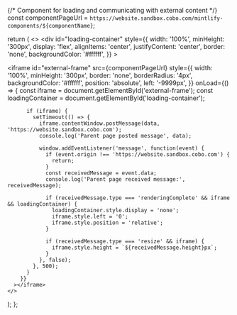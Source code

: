 {/* Component for loading and communicating with external content */}
  const componentPageUrl = `https://website.sandbox.cobo.com/mintlify-components/${componentName}`;
  
  return (
    <>
      <style>
        {`
          @keyframes spin {
            0% { transform: rotate(0deg); }
            100% { transform: rotate(360deg); }
          }
          .loading-spinner {
            width: 40px;
            height: 40px;
            border: 4px solid #f3f3f3;
            border-top: 4px solid #3498db;
            border-radius: 50%;
            animation: spin 1s linear infinite;
          }
        `}
      </style>
      <div
        id="loading-container"
        style={{
          width: '100%',
          minHeight: '300px',
          display: 'flex',
          alignItems: 'center',
          justifyContent: 'center',
          border: 'none',
          backgroundColor: '#ffffff',
        }}
      >
        <div className="loading-spinner"></div>
      </div>
      <iframe
        id="external-frame"
        src={componentPageUrl}
        style={{
          width: '100%',
          minHeight: '300px',
          border: 'none',
          borderRadius: '4px',
          backgroundColor: '#ffffff',
          position: 'absolute',
          left: '-9999px',
        }}
        onLoad={() => {
          const iframe = document.getElementById('external-frame');
          const loadingContainer = document.getElementById('loading-container');
          
          if (iframe) {
            setTimeout(() => {  
              iframe.contentWindow.postMessage(data, 'https://website.sandbox.cobo.com');
              console.log('Parent page posted message', data);
              
              window.addEventListener('message', function(event) {
                if (event.origin !== 'https://website.sandbox.cobo.com') {
                  return;
                }
                const receivedMessage = event.data;
                console.log('Parent page received message:', receivedMessage);
                
                if (receivedMessage.type === 'renderingComplete' && iframe && loadingContainer) {
                  loadingContainer.style.display = 'none';
                  iframe.style.left = '0';
                  iframe.style.position = 'relative';
                }
                
                if (receivedMessage.type === 'resize' && iframe) {
                  iframe.style.height = `${receivedMessage.height}px`;
                }
              }, false);
            }, 500);
          }
        }}
      ></iframe>
    </>
  );
};
